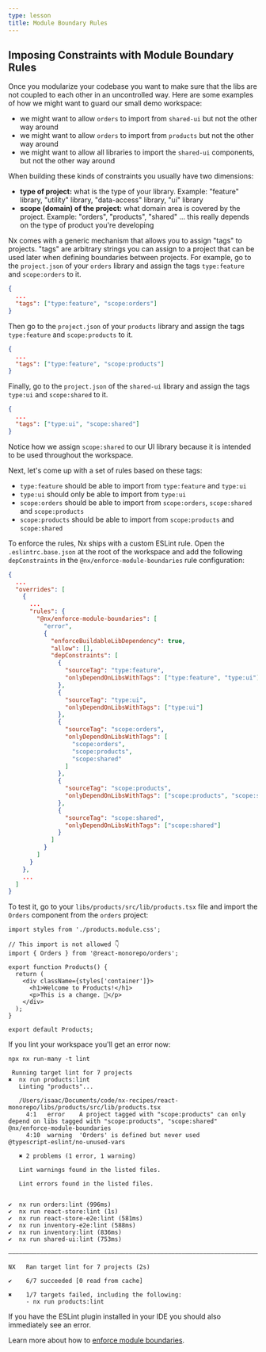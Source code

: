```yaml
---
type: lesson
title: Module Boundary Rules
---
```


## Imposing Constraints with Module Boundary Rules


<VideoLink link="https://youtu.be/gc4N7kxiA50?t=791"></VideoLink>

Once you modularize your codebase you want to make sure that the libs are not coupled to each other in an uncontrolled way. Here are some examples of how we might want to guard our small demo workspace:

- we might want to allow `orders` to import from `shared-ui` but not the other way around
- we might want to allow `orders` to import from `products` but not the other way around
- we might want to allow all libraries to import the `shared-ui` components, but not the other way around

When building these kinds of constraints you usually have two dimensions:

- **type of project:** what is the type of your library. Example: "feature" library, "utility" library, "data-access" library, "ui" library
- **scope (domain) of the project:** what domain area is covered by the project. Example: "orders", "products", "shared" ... this really depends on the type of product you're developing

Nx comes with a generic mechanism that allows you to assign "tags" to projects. "tags" are arbitrary strings you can assign to a project that can be used later when defining boundaries between projects. For example, go to the `project.json` of your `orders` library and assign the tags `type:feature` and `scope:orders` to it.

```json title="libs/orders/project.json"
{
  ...
  "tags": ["type:feature", "scope:orders"]
}
```

Then go to the `project.json` of your `products` library and assign the tags `type:feature` and `scope:products` to it.

```json title="libs/products/project.json"
{
  ...
  "tags": ["type:feature", "scope:products"]
}
```

Finally, go to the `project.json` of the `shared-ui` library and assign the tags `type:ui` and `scope:shared` to it.

```json title="libs/shared/ui/project.json"
{
  ...
  "tags": ["type:ui", "scope:shared"]
}
```

Notice how we assign `scope:shared` to our UI library because it is intended to be used throughout the workspace.

Next, let's come up with a set of rules based on these tags:

- `type:feature` should be able to import from `type:feature` and `type:ui`
- `type:ui` should only be able to import from `type:ui`
- `scope:orders` should be able to import from `scope:orders`, `scope:shared` and `scope:products`
- `scope:products` should be able to import from `scope:products` and `scope:shared`

To enforce the rules, Nx ships with a custom ESLint rule. Open the `.eslintrc.base.json` at the root of the workspace and add the following `depConstraints` in the `@nx/enforce-module-boundaries` rule configuration:

```json title=".eslintrc.base.json"
{
  ...
  "overrides": [
    {
      ...
      "rules": {
        "@nx/enforce-module-boundaries": [
          "error",
          {
            "enforceBuildableLibDependency": true,
            "allow": [],
            "depConstraints": [
              {
                "sourceTag": "type:feature",
                "onlyDependOnLibsWithTags": ["type:feature", "type:ui"]
              },
              {
                "sourceTag": "type:ui",
                "onlyDependOnLibsWithTags": ["type:ui"]
              },
              {
                "sourceTag": "scope:orders",
                "onlyDependOnLibsWithTags": [
                  "scope:orders",
                  "scope:products",
                  "scope:shared"
                ]
              },
              {
                "sourceTag": "scope:products",
                "onlyDependOnLibsWithTags": ["scope:products", "scope:shared"]
              },
              {
                "sourceTag": "scope:shared",
                "onlyDependOnLibsWithTags": ["scope:shared"]
              }
            ]
          }
        ]
      }
    },
    ...
  ]
}
```

To test it, go to your `libs/products/src/lib/products.tsx` file and import the `Orders` component from the `orders` project:

```tsx title="libs/products/src/lib/products.tsx"
import styles from './products.module.css';

// This import is not allowed 👇
import { Orders } from '@react-monorepo/orders';

export function Products() {
  return (
    <div className={styles['container']}>
      <h1>Welcome to Products!</h1>
      <p>This is a change. 👋</p>
    </div>
  );
}

export default Products;
```

If you lint your workspace you'll get an error now:

```shell
npx nx run-many -t lint
```

```
 Running target lint for 7 projects
✖  nx run products:lint
   Linting "products"...

   /Users/isaac/Documents/code/nx-recipes/react-monorepo/libs/products/src/lib/products.tsx
     4:1   error    A project tagged with "scope:products" can only depend on libs tagged with "scope:products", "scope:shared"  @nx/enforce-module-boundaries
     4:10  warning  'Orders' is defined but never used                                                                        @typescript-eslint/no-unused-vars

   ✖ 2 problems (1 error, 1 warning)

   Lint warnings found in the listed files.

   Lint errors found in the listed files.


✔  nx run orders:lint (996ms)
✔  nx run react-store:lint (1s)
✔  nx run react-store-e2e:lint (581ms)
✔  nx run inventory-e2e:lint (588ms)
✔  nx run inventory:lint (836ms)
✔  nx run shared-ui:lint (753ms)

————————————————————————————————————————————————————————————————————————————————————————————————————————————————————————————————

NX   Ran target lint for 7 projects (2s)

✔    6/7 succeeded [0 read from cache]

✖    1/7 targets failed, including the following:
     - nx run products:lint
```

If you have the ESLint plugin installed in your IDE you should also immediately see an error.

Learn more about how to [enforce module boundaries](/features/enforce-module-boundaries).
